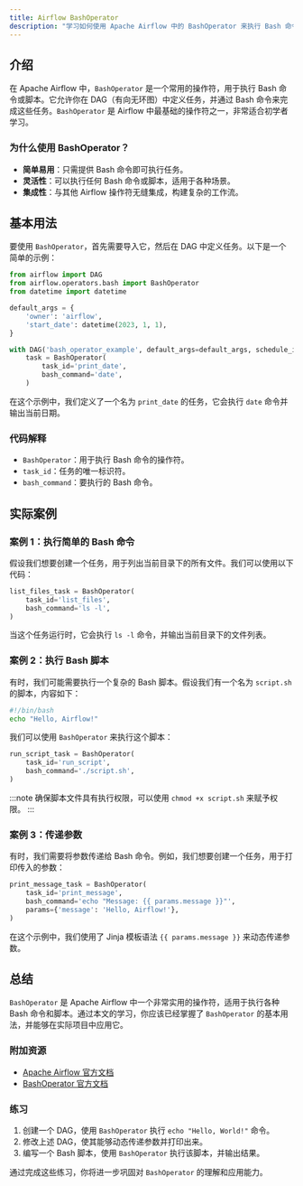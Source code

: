 ```yaml
---
title: Airflow BashOperator
description: "学习如何使用 Apache Airflow 中的 BashOperator 来执行 Bash 命令和脚本，掌握其基本用法和实际应用场景。"
---
```


## 介绍

在 Apache Airflow 中，`BashOperator` 是一个常用的操作符，用于执行 Bash 命令或脚本。它允许你在 DAG（有向无环图）中定义任务，并通过 Bash 命令来完成这些任务。`BashOperator` 是 Airflow 中最基础的操作符之一，非常适合初学者学习。

### 为什么使用 BashOperator？

- **简单易用**：只需提供 Bash 命令即可执行任务。
- **灵活性**：可以执行任何 Bash 命令或脚本，适用于各种场景。
- **集成性**：与其他 Airflow 操作符无缝集成，构建复杂的工作流。

## 基本用法

要使用 `BashOperator`，首先需要导入它，然后在 DAG 中定义任务。以下是一个简单的示例：

```python
from airflow import DAG
from airflow.operators.bash import BashOperator
from datetime import datetime

default_args = {
    'owner': 'airflow',
    'start_date': datetime(2023, 1, 1),
}

with DAG('bash_operator_example', default_args=default_args, schedule_interval='@daily') as dag:
    task = BashOperator(
        task_id='print_date',
        bash_command='date',
    )
```

在这个示例中，我们定义了一个名为 `print_date` 的任务，它会执行 `date` 命令并输出当前日期。

### 代码解释

- `BashOperator`：用于执行 Bash 命令的操作符。
- `task_id`：任务的唯一标识符。
- `bash_command`：要执行的 Bash 命令。

## 实际案例

### 案例 1：执行简单的 Bash 命令

假设我们想要创建一个任务，用于列出当前目录下的所有文件。我们可以使用以下代码：

```python
list_files_task = BashOperator(
    task_id='list_files',
    bash_command='ls -l',
)
```

当这个任务运行时，它会执行 `ls -l` 命令，并输出当前目录下的文件列表。

### 案例 2：执行 Bash 脚本

有时，我们可能需要执行一个复杂的 Bash 脚本。假设我们有一个名为 `script.sh` 的脚本，内容如下：

```bash
#!/bin/bash
echo "Hello, Airflow!"
```

我们可以使用 `BashOperator` 来执行这个脚本：

```python
run_script_task = BashOperator(
    task_id='run_script',
    bash_command='./script.sh',
)
```

:::note
确保脚本文件具有执行权限，可以使用 `chmod +x script.sh` 来赋予权限。
:::

### 案例 3：传递参数

有时，我们需要将参数传递给 Bash 命令。例如，我们想要创建一个任务，用于打印传入的参数：

```python
print_message_task = BashOperator(
    task_id='print_message',
    bash_command='echo "Message: {{ params.message }}"',
    params={'message': 'Hello, Airflow!'},
)
```

在这个示例中，我们使用了 Jinja 模板语法 `{{ params.message }}` 来动态传递参数。

## 总结

`BashOperator` 是 Apache Airflow 中一个非常实用的操作符，适用于执行各种 Bash 命令和脚本。通过本文的学习，你应该已经掌握了 `BashOperator` 的基本用法，并能够在实际项目中应用它。

### 附加资源

- [Apache Airflow 官方文档](https://airflow.apache.org/docs/)
- [BashOperator 官方文档](https://airflow.apache.org/docs/apache-airflow/stable/howto/operator/bash.html)

### 练习

1. 创建一个 DAG，使用 `BashOperator` 执行 `echo "Hello, World!"` 命令。
2. 修改上述 DAG，使其能够动态传递参数并打印出来。
3. 编写一个 Bash 脚本，使用 `BashOperator` 执行该脚本，并输出结果。

通过完成这些练习，你将进一步巩固对 `BashOperator` 的理解和应用能力。